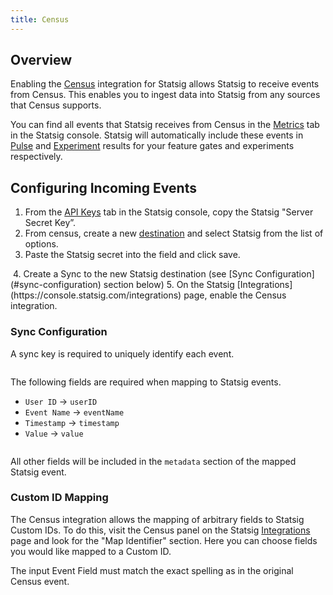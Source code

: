 ```yaml
---
title: Census
---
```


## Overview

Enabling the [Census](https://getcensus.com/) integration for Statsig allows Statsig to receive events from Census. This enables you to ingest data into Statsig from any sources that Census supports.

You can find all events that Statsig receives from Census in the [Metrics](/metrics) tab in the Statsig console. Statsig will automatically include these events in [Pulse](/pulse/read-pulse) and [Experiment](/experiments-plus/monitor) results for your feature gates and experiments respectively.

## Configuring Incoming Events

1. From the [API Keys](https://console.statsig.com/api_keys) tab in the Statsig console, copy the Statsig "Server Secret Key”.
2. From census, create a new [destination](https://docs.getcensus.com/destinations/overview) and select Statsig from the list of options.
3. Paste the Statsig secret into the field and click save.
<Frame>
  <img src="https://github.com/statsig-io/docs/assets/111380336/b3134399-288d-4a0f-b4d2-4b88980f0718" alt="" />
</Frame>
4. Create a Sync to the new Statsig destination (see [Sync Configuration](#sync-configuration) section below)
5. On the Statsig [Integrations](https://console.statsig.com/integrations) page, enable the Census integration.

### Sync Configuration

A sync key is required to uniquely identify each event.

<Frame>
  <img src="https://github.com/statsig-io/docs/assets/111380336/e5d1154d-bd55-48d8-a300-13d96a89a0c8" alt="" />
</Frame>

The following fields are required when mapping to Statsig events.

- `User ID` -\> `userID`
- `Event Name` -\> `eventName`
- `Timestamp` -\> `timestamp`
- `Value` -\> `value`

<Frame>
  <img src="https://github.com/statsig-io/docs/assets/111380336/7fce9183-312c-4b47-90c4-b48b0479ecca" alt="" />
</Frame>

All other fields will be included in the `metadata` section of the mapped Statsig event.

### Custom ID Mapping

The Census integration allows the mapping of arbitrary fields to Statsig Custom IDs. To do this, visit the Census panel on the Statsig [Integrations](https://console.statsig.com/integrations) page and look for the "Map Identifier" section. Here you can choose fields you would like mapped to a Custom ID.

<Note>
The input Event Field must match the exact spelling as in the original Census event.
</Note>

<Frame>
  <img src="https://user-images.githubusercontent.com/95646168/213269548-e6457527-c938-44fd-9360-1f3fd7af2fac.png" alt="" />
</Frame>
